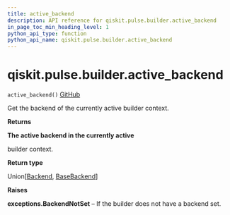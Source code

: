 ```yaml
---
title: active_backend
description: API reference for qiskit.pulse.builder.active_backend
in_page_toc_min_heading_level: 1
python_api_type: function
python_api_name: qiskit.pulse.builder.active_backend
---
```


# qiskit.pulse.builder.active\_backend

<span id="qiskit.pulse.builder.active_backend" />

`active_backend()` [GitHub](https://github.com/qiskit/qiskit/tree/stable/0.19/qiskit/pulse/builder.py "view source code")

Get the backend of the currently active builder context.

**Returns**

**The active backend in the currently active**

builder context.

**Return type**

Union\[[Backend](qiskit.providers.Backend "qiskit.providers.Backend"), [BaseBackend](qiskit.providers.BaseBackend "qiskit.providers.BaseBackend")]

**Raises**

**exceptions.BackendNotSet** – If the builder does not have a backend set.

